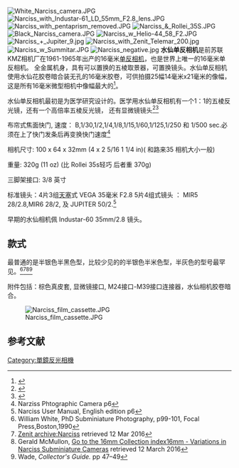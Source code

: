 [[File:White_Narciss_camera.JPG|thumb]]
[[File:Narciss_with_Industar-61_LD_55mm_F2.8_lens.JPG|thumb]]
[[File:Narciss_with_pentaprism_removed.JPG|thumb]]
[[File:Narciss_&_Rollei_35S.JPG|left]]
[[File:Black_Narciss_camera.JPG|thumb]]
[[File:Narciss_w_Helio-44_58_F2.JPG|thumb]]
[[File:Narciss_+_Jupiter_9.jpg|thumb]]
[[File:Narciss_with_Zenit_Telemar_200.jpg|thumb]]
[[File:Narciss_w_Summitar.JPG|thumb]]
[[File:Narciss_negative.jpg|thumb]]
'''水仙单反相机'''是前苏联KMZ相机厂在1961-1965年出产的16毫米[[单反相机|单反相机]]，也是世界上唯一的16毫米单反相机。
全金属机身，具有可以置换的五棱取景器，可置换镜头。水仙单反相机使用水仙花胶卷暗合装无孔的16毫米胶卷，可供拍摄25幅14毫米x21毫米的像幅，这是所有16毫米微型相机中像幅最大的<ref>{{Cite web |url=http://ussrphoto.com/Wiki/Content/files/1622/The%20Narciss%20-%20APh_6_Feb_1993.pdf |title=英国《业余摄影家杂志》1993年2月6日文章《水仙单反相机》 |accessdate=2016年5月2日 |archive-date=2016年5月13日 |archive-url=https://web.archive.org/web/20160513132500/http://ussrphoto.com/Wiki/Content/files/1622/The%20Narciss%20-%20APh_6_Feb_1993.pdf |dead-url=no }}</ref>。

水仙单反相机最初是为医学研究设计的。医学用水仙单反相机有一个1：1的五棱反光镜，还有一个高倍率五棱反光镜，
还有显微镜镜头<ref>{{Cite web |url=https://www.avito.ru/voronezh/fototehnika/fotoapparat_nartsiss_meditsinskiy_217860273 |title=Medical  Narciss  camera |access-date=2016-05-02 |archive-url=https://web.archive.org/web/20140105202840/http://www.avito.ru/voronezh/fototehnika/fotoapparat_nartsiss_meditsinskiy_217860273 |archive-date=2014-01-05 |dead-url=yes }}</ref><ref>{{Cite web |url=https://www.avito.ru/voronezh/fototehnika/fotoapparat_nartsiss_meditsinskiy_217860273 |title=存档副本 |access-date=2016-05-02 |archive-url=https://web.archive.org/web/20140105202840/http://www.avito.ru/voronezh/fototehnika/fotoapparat_nartsiss_meditsinskiy_217860273 |archive-date=2014-01-05 |dead-url=yes }}</ref>

布帘式焦面快门, 速度：  B,1/30,1/2,1/4,1/8,1/15,1/60,1/125,1/250 和 1/500 sec.必须在上了快门发条后再变换快门速度<ref>Narziss Phtographic Camera  p6</ref>

相机尺寸: 100 x 64 x 32mm (4 x 2 5/16  1 1/4 in)( 和路来35 相机大小一般)

重量: 320g (11 oz) (比  Rollei 35s轻巧 后者重 370g)

三脚架接口:  3/8 英寸

标准镜头：4片3组[[天塞|天塞]]式 VEGA 35毫米 F2.8
5片4组式镜头 ： MIR5 28/2.8,MIR6 28/2, 及 JUPITER 50/2.<ref>Narciss User Manual, English edition  p6</ref>

早期的水仙相机佩  Industar-60  35mm/2.8 镜头。

==款式==
最普通的是半银色半黑色型，比较少见的的半银色半米色型，半灰色的型号最罕见。<ref>William White, PhD  Subminiature Photography, p99-101, Focal Press,Boston,1990</ref><ref>[https://translate.google.ca/translate?sl=ru&tl=en&js=y&prev=_t&hl=en&ie=UTF-8&u=http%3A%2F%2Fwww.zenitcamera.com%2Farchive%2Fnarciss%2Findex.html&edit-text=&authuser=0 Zenit archive:Narciss] {{Wayback|url=https://translate.google.ca/translate?sl=ru&tl=en&js=y&prev=_t&hl=en&ie=UTF-8&u=http%3A%2F%2Fwww.zenitcamera.com%2Farchive%2Fnarciss%2Findex.html&edit-text=&authuser=0 |date=20160313024252 }} retrieved 12 Mar 2016</ref><ref>Gerald McMullon, [http://submin.com/16mm/collection/narciss/index.htm Go to the 16mm Collection index16mm - Variations in Narciss Subminiature Cameras] {{Wayback|url=http://submin.com/16mm/collection/narciss/index.htm |date=20170419063554 }} retrieved 12 March 2016</ref><ref>Wade, ''Collector's Guide.'' pp 47–49</ref>

附件包括：棕色真皮套, 显微镜接口, M24接口-M39接口连接器，水仙相机胶卷暗合。

[[File:Narciss_film_cassette.JPG|thumb]]

==参考文献==
<references/>

[[Category:單鏡反光相機|Category:單鏡反光相機]]